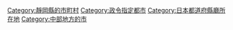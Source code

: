 {{catmore}}
{{Commonscat|Shizuoka, Shizuoka}}
{{DEFAULTSORT:Shizuoka-shi}}
[[Category:靜岡縣的市町村|Category:靜岡縣的市町村]]
[[Category:政令指定都市|Category:政令指定都市]]
[[Category:日本都道府縣廳所在地|Category:日本都道府縣廳所在地]]
[[Category:中部地方的市|Category:中部地方的市]]
